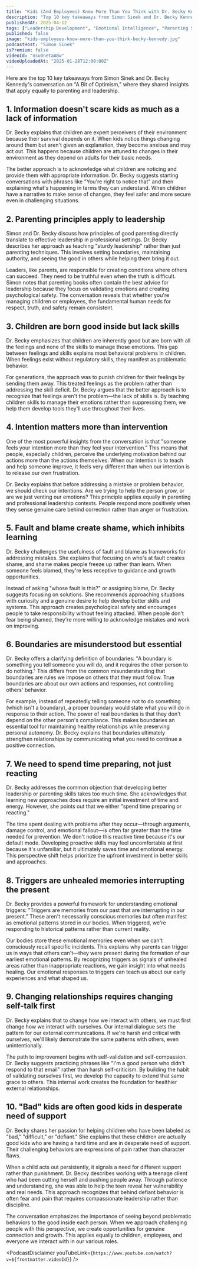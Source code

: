 ```yaml
---
title: "Kids (And Employees) Know More Than You Think with Dr. Becky Kennedy | A Bit of Optimism Podcast"
description: "Top 10 key takeaways from Simon Sinek and Dr. Becky Kennedy's conversation on "A Bit of Optimism," where they shared insights that apply equally to parenting and leadership."
publishedAt: 2025-04-12
tags: ["Leadership Development", "Emotional Intelligence", "Parenting Skills"]
published: false
image: "kids-employees-know-more-than-you-think-becky-kennedy.jpg"
podcastHost: "Simon Sinek"
isPremium: false
videoId: "nsu0netaABw"
videoUploadedAt: "2025-01-28T12:00:00Z"
---
```



<PodcastSummaryPageLayout frontmatter={frontmatter}>

Here are the top 10 key takeaways from Simon Sinek and Dr. Becky Kennedy's conversation on "A Bit of Optimism," where they shared insights that apply equally to parenting and leadership.

## 1. Information doesn't scare kids as much as a lack of information

Dr. Becky explains that children are expert perceivers of their environment because their survival depends on it. When kids notice things changing around them but aren't given an explanation, they become anxious and may act out. This happens because children are attuned to changes in their environment as they depend on adults for their basic needs.

The better approach is to acknowledge what children are noticing and provide them with appropriate information. Dr. Becky suggests starting conversations with phrases like "You're right to notice that" and then explaining what's happening in terms they can understand. When children have a narrative to make sense of changes, they feel safer and more secure even in challenging situations.

## 2. Parenting principles apply to leadership

Simon and Dr. Becky discuss how principles of good parenting directly translate to effective leadership in professional settings. Dr. Becky describes her approach as teaching "sturdy leadership" rather than just parenting techniques. This involves setting boundaries, maintaining authority, and seeing the good in others while helping them bring it out.

Leaders, like parents, are responsible for creating conditions where others can succeed. They need to be truthful even when the truth is difficult. Simon notes that parenting books often contain the best advice for leadership because they focus on validating emotions and creating psychological safety. The conversation reveals that whether you're managing children or employees, the fundamental human needs for respect, truth, and safety remain consistent.

## 3. Children are born good inside but lack skills

Dr. Becky emphasizes that children are inherently good but are born with all the feelings and none of the skills to manage those emotions. This gap between feelings and skills explains most behavioral problems in children. When feelings exist without regulatory skills, they manifest as problematic behavior.

For generations, the approach was to punish children for their feelings by sending them away. This treated feelings as the problem rather than addressing the skill deficit. Dr. Becky argues that the better approach is to recognize that feelings aren't the problem—the lack of skills is. By teaching children skills to manage their emotions rather than suppressing them, we help them develop tools they'll use throughout their lives.

## 4. Intention matters more than intervention

One of the most powerful insights from the conversation is that "someone feels your intention more than they feel your intervention." This means that people, especially children, perceive the underlying motivation behind our actions more than the actions themselves. When our intention is to teach and help someone improve, it feels very different than when our intention is to release our own frustration.

Dr. Becky explains that before addressing a mistake or problem behavior, we should check our intentions. Are we trying to help the person grow, or are we just venting our emotions? This principle applies equally in parenting and professional leadership contexts. People respond more positively when they sense genuine care behind correction rather than anger or frustration.

## 5. Fault and blame create shame, which inhibits learning

Dr. Becky challenges the usefulness of fault and blame as frameworks for addressing mistakes. She explains that focusing on who's at fault creates shame, and shame makes people freeze up rather than learn. When someone feels blamed, they're less receptive to guidance and growth opportunities.

Instead of asking "whose fault is this?" or assigning blame, Dr. Becky suggests focusing on solutions. She recommends approaching situations with curiosity and a genuine desire to help develop better skills and systems. This approach creates psychological safety and encourages people to take responsibility without feeling attacked. When people don't fear being shamed, they're more willing to acknowledge mistakes and work on improving.

## 6. Boundaries are misunderstood but essential

Dr. Becky offers a clarifying definition of boundaries: "A boundary is something you tell someone you will do, and it requires the other person to do nothing." This differs from the common misunderstanding that boundaries are rules we impose on others that they must follow. True boundaries are about our own actions and responses, not controlling others' behavior.

For example, instead of repeatedly telling someone not to do something (which isn't a boundary), a proper boundary would state what you will do in response to their action. The power of real boundaries is that they don't depend on the other person's compliance. This makes boundaries an essential tool for maintaining healthy relationships while preserving personal autonomy. Dr. Becky explains that boundaries ultimately strengthen relationships by communicating what you need to continue a positive connection.

## 7. We need to spend time preparing, not just reacting

Dr. Becky addresses the common objection that developing better leadership or parenting skills takes too much time. She acknowledges that learning new approaches does require an initial investment of time and energy. However, she points out that we either "spend time preparing or reacting."

The time spent dealing with problems after they occur—through arguments, damage control, and emotional fallout—is often far greater than the time needed for prevention. We don't notice this reactive time because it's our default mode. Developing proactive skills may feel uncomfortable at first because it's unfamiliar, but it ultimately saves time and emotional energy. This perspective shift helps prioritize the upfront investment in better skills and approaches.

## 8. Triggers are unhealed memories interrupting the present

Dr. Becky provides a powerful framework for understanding emotional triggers: "Triggers are memories from our past that are interrupting in our present." These aren't necessarily conscious memories but often manifest as emotional patterns stored in our bodies. When triggered, we're responding to historical patterns rather than current reality.

Our bodies store these emotional memories even when we can't consciously recall specific incidents. This explains why parents can trigger us in ways that others can't—they were present during the formation of our earliest emotional patterns. By recognizing triggers as signals of unhealed areas rather than inappropriate reactions, we gain insight into what needs healing. Our emotional responses to triggers can teach us about our early experiences and what shaped us.

## 9. Changing relationships requires changing self-talk first

Dr. Becky explains that to change how we interact with others, we must first change how we interact with ourselves. Our internal dialogue sets the pattern for our external communications. If we're harsh and critical with ourselves, we'll likely demonstrate the same patterns with others, even unintentionally.

The path to improvement begins with self-validation and self-compassion. Dr. Becky suggests practicing phrases like "I'm a good person who didn't respond to that email" rather than harsh self-criticism. By building the habit of validating ourselves first, we develop the capacity to extend that same grace to others. This internal work creates the foundation for healthier external relationships.

## 10. "Bad" kids are often good kids in desperate need of support

Dr. Becky shares her passion for helping children who have been labeled as "bad," "difficult," or "defiant." She explains that these children are actually good kids who are having a hard time and are in desperate need of support. Their challenging behaviors are expressions of pain rather than character flaws.

When a child acts out persistently, it signals a need for different support rather than punishment. Dr. Becky describes working with a teenage client who had been cutting herself and pushing people away. Through patience and understanding, she was able to help the teen reveal her vulnerability and real needs. This approach recognizes that behind defiant behavior is often fear and pain that requires compassionate leadership rather than discipline.

The conversation emphasizes the importance of seeing beyond problematic behaviors to the good inside each person. When we approach challenging people with this perspective, we create opportunities for genuine connection and growth. This applies equally to children, employees, and everyone we interact with in our various roles.

<PodcastDisclaimer
  youTubeLink={`https://www.youtube.com/watch?v=${frontmatter.videoId}`}
/>

</PodcastSummaryPageLayout>
